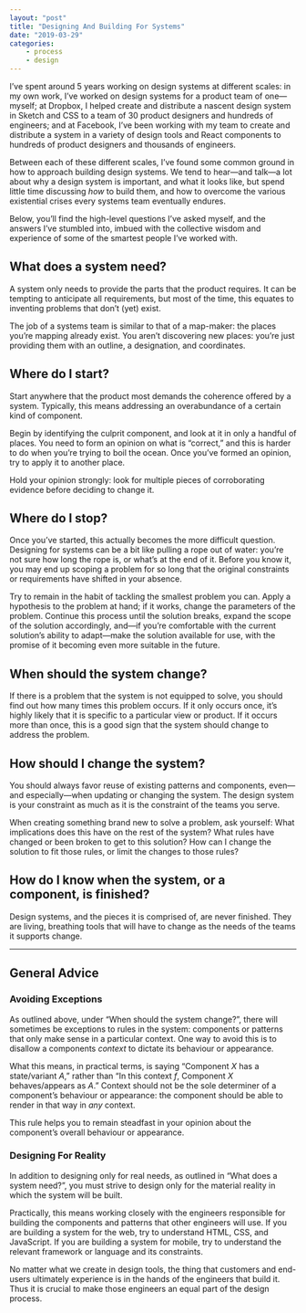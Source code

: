 ```yaml
---
layout: "post"
title: "Designing And Building For Systems"
date: "2019-03-29"
categories:
    - process
    - design
---
```


I’ve spent around 5 years working on design systems at different scales: in my
own work, I’ve worked on design systems for a product team of one—myself; at
Dropbox, I helped create and distribute a nascent design system in Sketch and
CSS to a team of 30 product designers and hundreds of engineers; and at
Facebook, I’ve been working with my team to create and distribute a system in a
variety of design tools and React components to hundreds of product designers
and thousands of engineers.

Between each of these different scales, I’ve found some common ground in how to
approach building design systems. We tend to hear—and talk—a lot about why a
design system is important, and what it looks like, but spend little time
discussing _how_ to build them, and how to overcome the various existential
crises every systems team eventually endures.

Below, you’ll find the high-level questions I’ve asked myself, and the answers
I’ve stumbled into, imbued with the collective wisdom and experience of some of
the smartest people I’ve worked with.

## What does a system need?

A system only needs to provide the parts that the product requires. It can be
tempting to anticipate all requirements, but most of the time, this equates to
inventing problems that don’t (yet) exist.

The job of a systems team is similar to that of a map-maker: the places you’re
mapping already exist. You aren’t discovering new places: you’re just providing
them with an outline, a designation, and coordinates.

## Where do I start?

Start anywhere that the product most demands the coherence offered by a system.
Typically, this means addressing an overabundance of a certain kind of
component.

Begin by identifying the culprit component, and look at it in only a handful of
places. You need to form an opinion on what is “correct,” and this is harder to
do when you’re trying to boil the ocean. Once you’ve formed an opinion, try to
apply it to another place.

Hold your opinion strongly: look for multiple pieces of corroborating evidence
before deciding to change it.

## Where do I stop?

Once you’ve started, this actually becomes the more difficult question.
Designing for systems can be a bit like pulling a rope out of water: you’re not
sure how long the rope is, or what’s at the end of it. Before you know it, you
may end up scoping a problem for so long that the original constraints or
requirements have shifted in your absence.

Try to remain in the habit of tackling the smallest problem you can. Apply a
hypothesis to the problem at hand; if it works, change the parameters of the
problem. Continue this process until the solution breaks, expand the scope of
the solution accordingly, and—if you’re comfortable with the current solution’s
ability to adapt—make the solution available for use, with the promise of it
becoming even more suitable in the future.

## When should the system change?

If there is a problem that the system is not equipped to solve, you should find
out how many times this problem occurs. If it only occurs once, it’s highly
likely that it is specific to a particular view or product. If it occurs more
than once, this is a good sign that the system should change to address the
problem.

## How should I change the system?

You should always favor reuse of existing patterns and components, even—and
especially—when updating or changing the system. The design system is your
constraint as much as it is the constraint of the teams you serve.

When creating something brand new to solve a problem, ask yourself: What
implications does this have on the rest of the system? What rules have changed
or been broken to get to this solution? How can I change the solution to fit
those rules, or limit the changes to those rules?

## How do I know when the system, or a component, is finished?

Design systems, and the pieces it is comprised of, are never finished. They are
living, breathing tools that will have to change as the needs of the teams it
supports change.

---

## General Advice

### Avoiding Exceptions

As outlined above, under “When should the system change?”, there will sometimes
be exceptions to rules in the system: components or patterns that only make
sense in a particular context. One way to avoid this is to disallow a components
_context_ to dictate its behaviour or appearance.

What this means, in practical terms, is saying “Component _X_ has a
state/variant _A_,” rather than “In this context _f_, Component _X_
behaves/appears as _A_.” Context should not be the sole determiner of a
component’s behaviour or appearance: the component should be able to render in
that way in _any_ context.

This rule helps you to remain steadfast in your opinion about the component’s
overall behaviour or appearance.

### Designing For Reality

In addition to designing only for real needs, as outlined in “What does a system
need?”, you must strive to design only for the material reality in which the
system will be built.

Practically, this means working closely with the engineers responsible for
building the components and patterns that other engineers will use. If you are
building a system for the web, try to understand HTML, CSS, and JavaScript. If
you are building a system for mobile, try to understand the relevant framework
or language and its constraints.

No matter what we create in design tools, the thing that customers and end-users
ultimately experience is in the hands of the engineers that build it. Thus it is
crucial to make those engineers an equal part of the design process.
